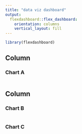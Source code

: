 ```yaml
---
title: "data viz dashboard"
output: 
  flexdashboard::flex_dashboard:
    orientation: columns
    vertical_layout: fill
---
```


```r
library(flexdashboard)
```

Column {data-width=650}
-----------------------------------------------------------------------


### Chart A

```r

```

Column {data-width=350}
-----------------------------------------------------------------------

### Chart B

```r

```

### Chart C

```r

```

